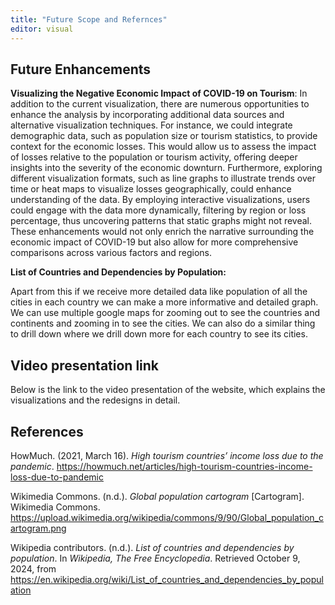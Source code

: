 ```yaml
---
title: "Future Scope and Refernces"
editor: visual
---
```


## Future Enhancements

**Visualizing the Negative Economic Impact of COVID-19 on Tourism**: In addition to the current visualization, there are numerous opportunities to enhance the analysis by incorporating additional data sources and alternative visualization techniques. For instance, we could integrate demographic data, such as population size or tourism statistics, to provide context for the economic losses. This would allow us to assess the impact of losses relative to the population or tourism activity, offering deeper insights into the severity of the economic downturn. Furthermore, exploring different visualization formats, such as line graphs to illustrate trends over time or heat maps to visualize losses geographically, could enhance understanding of the data. By employing interactive visualizations, users could engage with the data more dynamically, filtering by region or loss percentage, thus uncovering patterns that static graphs might not reveal. These enhancements would not only enrich the narrative surrounding the economic impact of COVID-19 but also allow for more comprehensive comparisons across various factors and regions.

**List of Countries and Dependencies by Population:**

Apart from this if we receive more detailed data like population of all the cities in each country we can make a more informative and detailed graph. We can use multiple google maps for zooming out to see the countries and continents and zooming in to see the cities. We can also do a similar thing to drill down where we drill down more for each country to see its cities.

## Video presentation link

Below is the link to the video presentation of the website, which explains the visualizations and the redesigns in detail.

## References

HowMuch. (2021, March 16). *High tourism countries’ income loss due to the pandemic*. <https://howmuch.net/articles/high-tourism-countries-income-loss-due-to-pandemic>

Wikimedia Commons. (n.d.). *Global population cartogram* \[Cartogram\]. Wikimedia Commons. <https://upload.wikimedia.org/wikipedia/commons/9/90/Global_population_cartogram.png>

Wikipedia contributors. (n.d.). *List of countries and dependencies by population*. In *Wikipedia, The Free Encyclopedia*. Retrieved October 9, 2024, from <https://en.wikipedia.org/wiki/List_of_countries_and_dependencies_by_population>

